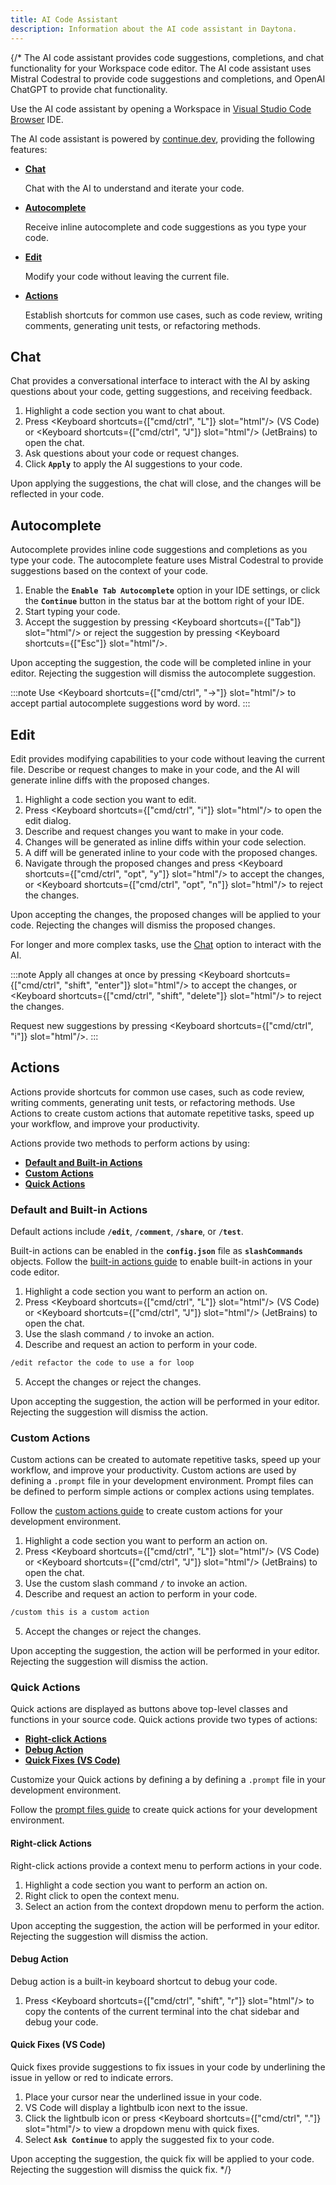 ```yaml
---
title: AI Code Assistant
description: Information about the AI code assistant in Daytona.
---
```



{/* The AI code assistant provides code suggestions, completions, and chat functionality for your Workspace code editor. The AI code assistant uses Mistral Codestral to provide code suggestions and completions, and OpenAI ChatGPT to provide chat functionality.

Use the AI code assistant by opening a Workspace in [Visual Studio Code Browser](/usage/ide#vs-code-browser) IDE.

The AI code assistant is powered by [continue.dev](https://www.continue.dev/), providing the following features:

- [**Chat**](#chat)

    Chat with the AI to understand and iterate your code.

- [**Autocomplete**](#autocomplete)

    Receive inline autocomplete and code suggestions as you type your code.

- [**Edit**](#edit)

    Modify your code without leaving the current file.

- [**Actions**](#actions)

    Establish shortcuts for common use cases, such as code review, writing comments, generating unit tests, or refactoring methods.

## Chat

Chat provides a conversational interface to interact with the AI by asking questions about your code, getting suggestions, and receiving feedback.

1. Highlight a code section you want to chat about.
2. Press <Keyboard shortcuts={["cmd/ctrl", "L"]} slot="html"/> (VS Code) or <Keyboard shortcuts={["cmd/ctrl", "J"]} slot="html"/> (JetBrains) to open the chat.
3. Ask questions about your code or request changes.
3. Click **`Apply`** to apply the AI suggestions to your code.

Upon applying the suggestions, the chat will close, and the changes will be reflected in your code.

## Autocomplete

Autocomplete provides inline code suggestions and completions as you type your code. The autocomplete feature uses Mistral Codestral to provide suggestions based on the context of your code.

1. Enable the **`Enable Tab Autocomplete`** option in your IDE settings, or click the **`Continue`** button in the status bar at the bottom right of your IDE.
2. Start typing your code.
3. Accept the suggestion by pressing <Keyboard shortcuts={["Tab"]} slot="html"/> or reject the suggestion by pressing <Keyboard shortcuts={["Esc"]} slot="html"/>.

Upon accepting the suggestion, the code will be completed inline in your editor. Rejecting the suggestion will dismiss the autocomplete suggestion.

:::note
Use <Keyboard shortcuts={["cmd/ctrl", "→"]} slot="html"/> to accept partial autocomplete suggestions word by word.
:::

## Edit

Edit provides modifying capabilities to your code without leaving the current file. Describe or request changes to make in your code, and the AI will generate inline diffs with the proposed changes.

1. Highlight a code section you want to edit.
2. Press <Keyboard shortcuts={["cmd/ctrl", "i"]} slot="html"/> to open the edit dialog.
2. Describe and request changes you want to make in your code.
3. Changes will be generated as inline diffs within your code selection.
3. A diff will be generated inline to your code with the proposed changes.
4. Navigate through the proposed changes and press <Keyboard shortcuts={["cmd/ctrl", "opt", "y"]} slot="html"/> to accept the changes, or <Keyboard shortcuts={["cmd/ctrl", "opt", "n"]} slot="html"/> to reject the changes.

Upon accepting the changes, the proposed changes will be applied to your code. Rejecting the changes will dismiss the proposed changes.

For longer and more complex tasks, use the [Chat](#chat) option to interact with the AI.

:::note
Apply all changes at once by pressing <Keyboard shortcuts={["cmd/ctrl", "shift", "enter"]} slot="html"/> to accept the changes, or <Keyboard shortcuts={["cmd/ctrl", "shift", "delete"]} slot="html"/> to reject the changes.

Request new suggestions by pressing <Keyboard shortcuts={["cmd/ctrl", "i"]} slot="html"/>.
:::

## Actions

Actions provide shortcuts for common use cases, such as code review, writing comments, generating unit tests, or refactoring methods. Use Actions to create custom actions that automate repetitive tasks, speed up your workflow, and improve your productivity.

Actions provide two methods to perform actions by using:

- [**Default and Built-in Actions**](#default-and-built-in-actions)
- [**Custom Actions**](#custom-actions)
- [**Quick Actions**](#quick-actions)

### Default and Built-in Actions

Default actions include **`/edit`**, **`/comment`**, **`/share`**, or **`/test`**. 
    
Built-in actions can be enabled in the **`config.json`** file as **`slashCommands`** objects. Follow the [built-in actions guide](https://docs.continue.dev/customize/slash-commands#built-in-slash-commands) to enable built-in actions in your code editor.

1. Highlight a code section you want to perform an action on.
2. Press <Keyboard shortcuts={["cmd/ctrl", "L"]} slot="html"/> (VS Code) or <Keyboard shortcuts={["cmd/ctrl", "J"]} slot="html"/> (JetBrains) to open the chat.
3. Use the slash command **`/`** to invoke an action. 
4. Describe and request an action to perform in your code.

```sh
/edit refactor the code to use a for loop
```

5. Accept the changes or reject the changes.

Upon accepting the suggestion, the action will be performed in your editor. Rejecting the suggestion will dismiss the action.

### Custom Actions

Custom actions can be created to automate repetitive tasks, speed up your workflow, and improve your productivity. Custom actions are used by defining a `.prompt` file in your development environment. Prompt files can be defined to perform simple actions or complex actions using templates.

Follow the [custom actions guide](https://docs.continue.dev/customize/deep-dives/prompt-files#quick-start) to create custom actions for your development environment.

1. Highlight a code section you want to perform an action on.
2. Press <Keyboard shortcuts={["cmd/ctrl", "L"]} slot="html"/> (VS Code) or <Keyboard shortcuts={["cmd/ctrl", "J"]} slot="html"/> (JetBrains) to open the chat.
3. Use the custom slash command **`/`** to invoke an action. 
4. Describe and request an action to perform in your code.

```sh
/custom this is a custom action
```

5. Accept the changes or reject the changes.

Upon accepting the suggestion, the action will be performed in your editor. Rejecting the suggestion will dismiss the action.

### Quick Actions

Quick actions are displayed as buttons above top-level classes and functions in your source code. Quick actions provide two types of actions:

- [**Right-click Actions**](#right-click-actions)
- [**Debug Action**](#debug-action)
- [**Quick Fixes (VS Code)**](#quick-fixes-vs-code)

Customize your Quick actions by defining a by defining a `.prompt` file in your development environment.

Follow the [prompt files guide](https://docs.continue.dev/customize/deep-dives/prompt-files) to create quick actions for your development environment.

#### Right-click Actions

Right-click actions provide a context menu to perform actions in your code.

1. Highlight a code section you want to perform an action on.
2. Right click to open the context menu.
3. Select an action from the context dropdown menu to perform the action.

Upon accepting the suggestion, the action will be performed in your editor. Rejecting the suggestion will dismiss the action.

#### Debug Action

Debug action is a built-in keyboard shortcut to debug your code.

1. Press <Keyboard shortcuts={["cmd/ctrl", "shift", "r"]} slot="html"/> to copy the contents of the current terminal into the chat sidebar and debug your code.

#### Quick Fixes (VS Code)

Quick fixes provide suggestions to fix issues in your code by underlining the issue in yellow or red to indicate errors.

1. Place your cursor near the underlined issue in your code.
2. VS Code will display a lightbulb icon next to the issue.
3. Click the lightbulb icon or press <Keyboard shortcuts={["cmd/ctrl", "."]} slot="html"/> to view a dropdown menu with quick fixes.
4. Select **`Ask Continue`** to apply the suggested fix to your code.

Upon accepting the suggestion, the quick fix will be applied to your code. Rejecting the suggestion will dismiss the quick fix. */}